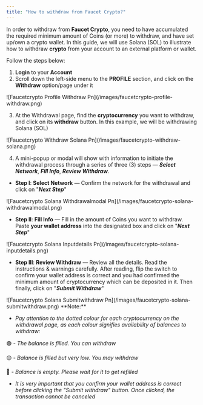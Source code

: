 ```yaml
---
title: "How to withdraw from Faucet Crypto?"
---
```


In order to withdraw from **Faucet Crypto**, you need to have accumulated the required minimum amount of Coins (or more) to withdraw, and have set up/own a crypto wallet. In this guide, we will use Solana (SOL) to illustrate how to withdraw **crypto** from your account to an external platform or wallet.

Follow the steps below:

1. **Login** to your **Account**
2. Scroll down the left-side menu to the **PROFILE** section, and click on the **Withdraw** option/page under it

<Frame>
  ![Faucetcrypto Profile Withdraw Pn](/images/faucetcrypto-profile-withdraw.png)
</Frame>

3. At the Withdrawal page, find the **cryptocurrency** you want to withdraw, and click on its **withdraw** button. In this example, we will be withdrawing Solana (SOL)

<Frame>
  ![Faucetcrypto Withdraw Solana Pn](/images/faucetcrypto-withdraw-solana.png)
</Frame>

4. A mini-popup or modal will show with information to initiate the withdrawal process through a series of three (3) steps — **_Select Network_**, **_Fill Info_**, **_Review Withdraw_**.

- **Step I**: **Select Network** — Confirm the network for the withdrawal and click on "**_Next Step_**"

<Frame>
  ![Faucetcrypto Solana Withdrawalmodal Pn](/images/faucetcrypto-solana-withdrawalmodal.png)
</Frame>

- **Step II**: **Fill Info** — Fill in the amount of Coins you want to withdraw. Paste **your wallet address** into the designated box and click on "**_Next Step_**"

<Frame>
  ![Faucetcrypto Solana Inputdetails Pn](/images/faucetcrypto-solana-inputdetails.png)
</Frame>

- **Step III**: **Review Withdraw** — Review all the details. Read the instructions & warnings carefully. After reading, flip the switch to confirm your wallet address is correct and you had confirmed the minimum amount of cryptocurrency which can be deposited in it. Then finally, click on "**_Submit Withdraw_**"

<Frame>
  ![Faucetcrypto Solana Submitwithdraw Pn](/images/faucetcrypto-solana-submitwithdraw.png)
</Frame>

<Note>
  **Note:**

  - _Pay attention to the dotted colour for each cryptocurrency on the withdrawal page, as each colour signifies availability of balances to withdraw:_

  🟢 - _The balance is filled. You can withdraw_

  🟡 - _Balance is filled but very low. You may withdraw_

  🔴 - _Balance is empty. Please wait for it to get refilled_

  - _It is very important that you confirm your wallet address is correct before clicking the "Submit withdraw" button. Once clicked, the transaction cannot be canceled_
</Note>